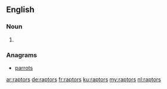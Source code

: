 ==English==

===Noun===
{{head|en|plural}}

# {{plural of|raptor|lang=en|nocat=1}}

===Anagrams===
* [[parrots#English|parrots]]

[[ar:raptors]]
[[de:raptors]]
[[fr:raptors]]
[[ku:raptors]]
[[my:raptors]]
[[nl:raptors]]